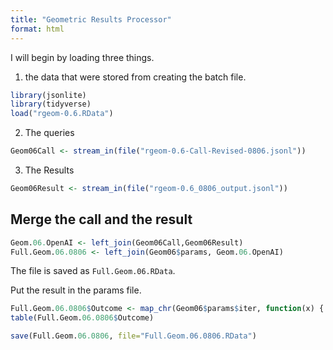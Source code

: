 ```yaml
---
title: "Geometric Results Processor"
format: html
---
```


I will begin by loading three things.  

1. the data that were stored from creating the batch file.

```r
library(jsonlite)
library(tidyverse)
load("rgeom-0.6.RData")
```

2. The queries

```r
Geom06Call <- stream_in(file("rgeom-0.6-Call-Revised-0806.jsonl"))
```

3. The Results

```r
Geom06Result <- stream_in(file("rgeom-0.6_0806_output.jsonl"))
```

## Merge the call and the result

```r
Geom.06.OpenAI <- left_join(Geom06Call,Geom06Result)
Full.Geom.06.0806 <- left_join(Geom06$params, Geom.06.OpenAI)
```

The file is saved as `Full.Geom.06.RData`.

Put the result in the params file.

```r
Full.Geom.06.0806$Outcome <- map_chr(Geom06$params$iter, function(x) { unlist(Geom06Result$response$body$choices[[x]][[2]][2]) })
table(Full.Geom.06.0806$Outcome)
```

```r
save(Full.Geom.06.0806, file="Full.Geom.06.0806.RData")
```

